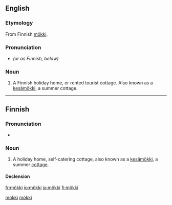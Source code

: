 ==English==

===Etymology===
From Finnish [[mökki#Finnish|mökki]].

===Pronunciation===
* {{IPA|/møk'ki/|/mok'ki/|/mʊk'ki/}} ''(or as Finnish, below)''

===Noun===
{{en-noun|pl2=mökit}}

# A Finnish holiday home, or rented tourist cottage. Also known as a [[kesämökki]], a summer cottage.

[[Category:English words spelled with diacritics|mokki]]

----

==Finnish==

===Pronunciation===
* {{IPA|lang=fi|[ˈmø̞k:i]}}

===Noun===
{{infl|fi|noun}}

# A holiday home, self-catering cottage, also known as a [[kesämökki]], a summer [[cottage]].

====Declension====
{{fi-decl-tuoli|mö|kk|k|ä}}

[[Category:Finnish derivations|mökki]]

[[fr:mökki]]
[[io:mökki]]
[[ja:mökki]]
[[fi:mökki]]
